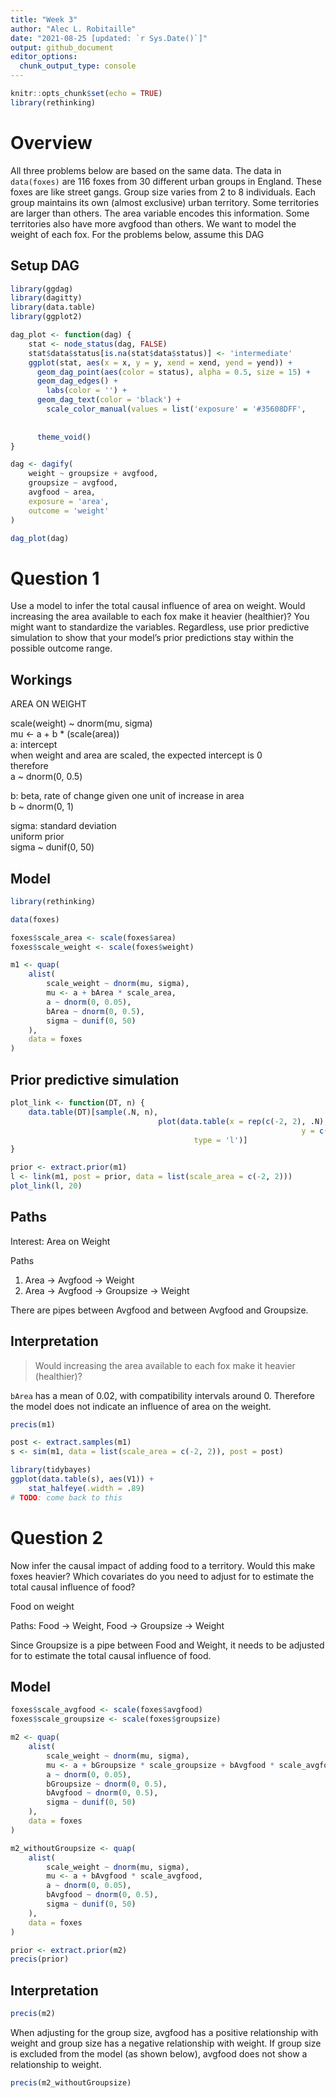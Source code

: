 ```yaml
---
title: "Week 3"
author: "Alec L. Robitaille"
date: "2021-08-25 [updated: `r Sys.Date()`]"
output: github_document
editor_options: 
  chunk_output_type: console
---
```



```r
knitr::opts_chunk$set(echo = TRUE)
library(rethinking)
```

# Overview

All three problems below are based on the same data. The data in `data(foxes)`
are 116 foxes from 30 different urban groups in England. These foxes are like
street gangs. Group size varies from 2 to 8 individuals. Each group maintains
its own (almost exclusive) urban territory. Some territories are larger than
others. The area variable encodes this information. Some territories also have
more avgfood than others. We want to model the weight of each fox. For the
problems below, assume this DAG


## Setup DAG

```r
library(ggdag)
library(dagitty)
library(data.table)
library(ggplot2)

dag_plot <- function(dag) {
	stat <- node_status(dag, FALSE)
	stat$data$status[is.na(stat$data$status)] <- 'intermediate'
	ggplot(stat, aes(x = x, y = y, xend = xend, yend = yend)) +
	  geom_dag_point(aes(color = status), alpha = 0.5, size = 15) +
	  geom_dag_edges() +
		labs(color = '') + 
	  geom_dag_text(color = 'black') +
		scale_color_manual(values = list('exposure' = '#35608DFF',
																		 'outcome' = '#22A884FF',
																		 'intermediate' = 'grey50')) + 
	  theme_void()
}

dag <- dagify(
	weight ~ groupsize + avgfood,
	groupsize ~ avgfood,
	avgfood ~ area,
	exposure = 'area',
	outcome = 'weight'
)

dag_plot(dag)
```



# Question 1
Use a model to infer the total causal influence of area on weight. Would
increasing the area available to each fox make it heavier (healthier)? You might
want to standardize the variables. Regardless, use prior predictive simulation
to show that your model’s prior predictions stay within the possible outcome
range.


## Workings

AREA ON WEIGHT  

scale(weight) ~ dnorm(mu, sigma)  
mu <- a + b * (scale(area))  
a: intercept  
when weight and area are scaled, the expected intercept is 0  
therefore  
a ~ dnorm(0, 0.5)  

b: beta, rate of change given one unit of increase in area  
b ~ dnorm(0, 1)  

sigma: standard deviation  
uniform prior  
sigma ~ dunif(0, 50)  

## Model

```r
library(rethinking)

data(foxes)

foxes$scale_area <- scale(foxes$area)
foxes$scale_weight <- scale(foxes$weight)

m1 <- quap(
	alist(
		scale_weight ~ dnorm(mu, sigma),
		mu <- a + bArea * scale_area,
		a ~ dnorm(0, 0.05),
		bArea ~ dnorm(0, 0.5),
		sigma ~ dunif(0, 50)
	), 
	data = foxes
)
```

## Prior predictive simulation

```r
plot_link <- function(DT, n) {
	data.table(DT)[sample(.N, n), 
								 plot(data.table(x = rep(c(-2, 2), .N), 
								 								 y = c(V1, V2)),
								 		 type = 'l')]
}

prior <- extract.prior(m1)
l <- link(m1, post = prior, data = list(scale_area = c(-2, 2)))
plot_link(l, 20)
```

## Paths
Interest: Area on Weight

Paths

1. Area -> Avgfood -> Weight
2. Area -> Avgfood -> Groupsize -> Weight

There are pipes between Avgfood and between Avgfood and Groupsize. 

## Interpretation

> Would increasing the area available to each fox make it heavier (healthier)? 

`bArea` has a mean of 0.02, with compatibility intervals around 0. 
Therefore the model does not indicate an influence of 
area on the weight. 


```r
precis(m1)

post <- extract.samples(m1)
s <- sim(m1, data = list(scale_area = c(-2, 2)), post = post)

library(tidybayes)
ggplot(data.table(s), aes(V1)) +
	stat_halfeye(.width = .89)
# TODO: come back to this
```


# Question 2
Now infer the causal impact of adding food to a territory. Would this make foxes
heavier? Which covariates do you need to adjust for to estimate the total causal
influence of food?


Food on weight

Paths: Food -> Weight, Food -> Groupsize -> Weight

Since Groupsize is a pipe between Food and Weight, it needs to be adjusted for
to estimate the total causal influence of food. 



## Model


```r
foxes$scale_avgfood <- scale(foxes$avgfood)
foxes$scale_groupsize <- scale(foxes$groupsize)

m2 <- quap(
	alist(
		scale_weight ~ dnorm(mu, sigma),
		mu <- a + bGroupsize * scale_groupsize + bAvgfood * scale_avgfood,
		a ~ dnorm(0, 0.05),
		bGroupsize ~ dnorm(0, 0.5),
		bAvgfood ~ dnorm(0, 0.5),
		sigma ~ dunif(0, 50)
	), 
	data = foxes
)

m2_withoutGroupsize <- quap(
	alist(
		scale_weight ~ dnorm(mu, sigma),
		mu <- a + bAvgfood * scale_avgfood,
		a ~ dnorm(0, 0.05),
		bAvgfood ~ dnorm(0, 0.5),
		sigma ~ dunif(0, 50)
	), 
	data = foxes
)

prior <- extract.prior(m2)
precis(prior)
```


## Interpretation

```r
precis(m2)
```

When adjusting for the group size, avgfood has a positive relationship with
weight and group size has a negative relationship with weight. If group size
is excluded from the model (as shown below), avgfood does not show a relationship
to weight. 


```r
precis(m2_withoutGroupsize)
```

